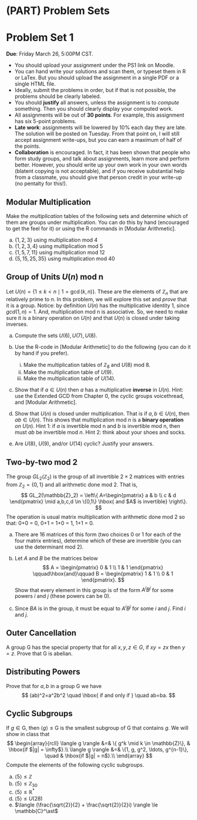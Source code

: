 # (PART) Problem Sets {-}

\newcommand{\ZZ}{\mathbb{Z}}
\newcommand{\RR}{\mathbb{R}}
\newcommand{\QQ}{\mathbb{Q}}
\newcommand{\CC}{\mathbb{C}}
\newcommand{\G}{\mathsf{G}}
\newcommand{\H}{\mathsf{H}}

# Problem Set 1 

**Due**: Friday March 26, 5:00PM CST. 

* You should upload your assignment under the PS1 link on Moodle. 
* You can hand write your solutions and scan them, or typeset them in R or LaTex. But you should upload the assignment in a single PDF or a single HTML file. 
* Ideally, submit the problems in order, but if that is not possible, the problems should be clearly labeled.
* You should **justify** all answers, unless the assignment is to *compute* something. Then you should clearly display your computed work. 
* All assignments will be out of **30 points**. For example, this assignment has six 5-point problems. 
* **Late work**: assignments will be lowered by 10% each day they are late. The solution will be posted on Tuesday. From that point on, I will still accept assignment write-ups, but you can earn a maximum of half of the points.
* **Collaboration** is encouraged. In fact, it has been shown that people who form study groups, and talk about assignments, learn more and perform better. However, you should write up your own work in your own words (blatent copying is not acceptable), and if you receive substantial help from a classmate, you should give that person credit in your write-up (no pentalty for this!).

## Modular Multiplication

Make the *multiplication* tables of the following sets and determine which of them are groups under multiplication. You can do this by hand (encouraged to get the feel for it)  or using the R commands in [Modular Arithmetic].


a. $\{1,2,3\}$ using multiplication mod 4
b. $\{1,2,3,4\}$ using multiplication mod 5
c. $\{1,5,7,11\}$ using multiplication mod 12
d. $\{5,15,25,35\}$ using multiplication mod 40

## Group of Units $U(n)$ mod n

Let $U(n) = \{1 \le k < n \mid 1 = \gcd(k,n) \}$. These are the elements of $\ZZ_n$ that are relatively prime to $n$. In this problem, we will explore this set and *prove* that it is a group. Notice: by definition $U(n)$ has the multiplicative identity 1, since $gcd(1,n) = 1$. And, multiplication mod n is associative. So, we need to make sure it is a binary operation on $U(n)$ and that $U(n)$ is closed under taking inverses.

a. Compute the sets $U(6),U(7),U(8)$.

b. Use the R-code in [Modular Arithmetic] to do the following (you can do it by hand if you prefer).

    i. Make the multiplication tables of $\ZZ_8$ and $U(8)$ mod 8.
    ii. Make the multiplication table of $U(9)$.
    iii. Make the multiplication table of $U(14)$.

c. Show that if $a \in U(n)$ then $a$ has a multiplicative **inverse** in $U(n)$. Hint: use the Extended GCD from Chapter 0, the cyclic groups voicethread, and [Modular Arithmetic].

d. Show that $U(n)$ is closed under multiplication. That is if $a, b \in U(n)$, then $ab \in U(n)$. This shows that multiplication mod $n$ is a **binary operation** *on* $U(n)$. Hint 1: if $a$ is invertible mod n and $b$ is invertible mod n, then must $ab$ be invertible mod $n$. Hint 2: think about your shoes and socks.

e. Are $U(8)$, $U(9)$, and/or $U(14)$ cyclic? Justify your answers.

## Two-by-two mod 2

The group $GL_2(\ZZ_2)$ is the group of all invertible $2\times 2$ matrices with entries from $\ZZ_2 = \{0,1\}$ and all arithmetic done mod 2. That is,
$$
GL_2(\ZZ_2) =
\left\{
A=\begin{pmatrix} a & b \\ c & d \end{pmatrix} 
\mid a,b,c,d \in \{0,1\} \hbox{ and $A$ is invertible}
\right\}.
$$
The operation is usual matrix multiplication with arithmetic done mod 2 so that: 0+0 = 0, 0+1 = 1+0 = 1, 1+1 = 0. 

a. There are 16 matrices of this form (two choices 0 or 1 for each of the four matrix entries), determine which of these are invertible (you can use the determinant mod 2). 

b. Let $A$ and $B$ be the matrices below
$$
A = \begin{pmatrix} 0 & 1 \\ 1 & 1 \end{pmatrix} \qquad\hbox{and}\qquad
B = \begin{pmatrix}  1 & 1 \\ 0 & 1 \end{pmatrix}.
$$
Show that every element in this group is of the form $A^i B^j$ for some powers $i$ and $j$ (these powers can be 0).

c. Since $BA$ is in the group, it must be equal to $A^i B^j$ for some $i$ and $j$. Find $i$ and $j$.


## Outer Cancellation

A group $\G$ has the special property that for all $x,y,z \in G$, if $xy = zx$ then $y = z$. Prove that $\G$ is abelian.



## Distributing Powers

Prove that for $a, b$ in a group $\G$ we have
$$
(ab)^2=a^2b^2
\quad \hbox{ if and only if } \quad 
ab=ba.
$$

## Cyclic Subgroups

If $g \in \G$, then $\langle g \rangle \le \G$ is the smallest subgroup of $\G$ that contains $g$. We will show in class that 
$$
\begin{array}{rcll}
\langle g \rangle &=& \{ g^k \mid k \in \ZZ\}, & \hbox{if $|g| = \infty$}.\\
\langle g \rangle &=& \{1, g, g^2, \ldots, g^{n-1}\}, \quad  &  \hbox{if $|g| = n$}.\\
\end{array}
$$
Compute the elements of the following cyclic subgroups.

a. $\langle 5 \rangle  \le \ZZ$
a. $\langle 5 \rangle \le \ZZ_{30}$
a. $\langle 5 \rangle \le \RR^\ast$
a. $\langle 5 \rangle \le U({28})$
a. $\langle (\frac{\sqrt{2}}{2} + \frac{\sqrt{2}}{2}i) \rangle  \le \CC^\ast$


